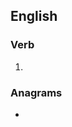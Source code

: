 ==English==

===Verb===
{{head|en|verb form}}

# {{en-past of|procreate}}

===Anagrams===
* {{anagrams|en|a=acdeeoprrt|deprecator|tape-record}}